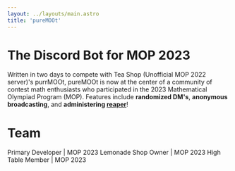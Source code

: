 ```yaml
---
layout: ../layouts/main.astro
title: 'pureMOOt'
---
```



# The Discord Bot for MOP 2023

Written in two days to compete with Tea Shop (Unofficial MOP 2022 server)'s
purrMOOt, pureMOOt is now at the center of a community of contest math
enthusiasts who participated in the 2023 Mathematical Olympiad Program (MOP). Features
include **randomized DM's**, **anonymous broadcasting**, and **administering
[reaper](https://aops.com/reaper)**!

# Team

<div class="grid grid-cols-1 md:grid-cols-2">
<Team name="Juni Kim" username="jkmmm3" picture="https://avatar.artofproblemsolving.com/avatar_536071.png">
  Primary Developer | MOP 2023
</Team>
<Team name="Advaith Avadhanam" username="advaith7149" picture="https://cdn.discordapp.com/avatars/753351321062735902/7e51744d4e53be76e2f145652ab13b7a.png?size=1024">
  Lemonade Shop Owner | MOP 2023
</Team>
<Team name="Emily Yu" username="poliarn" picture="https://cdn.discordapp.com/avatars/834972148866482227/9f3464b1c3e1185879d3d49f9060c4b7.png?size=1024">
  High Table Member | MOP 2023
</Team>
</div>
